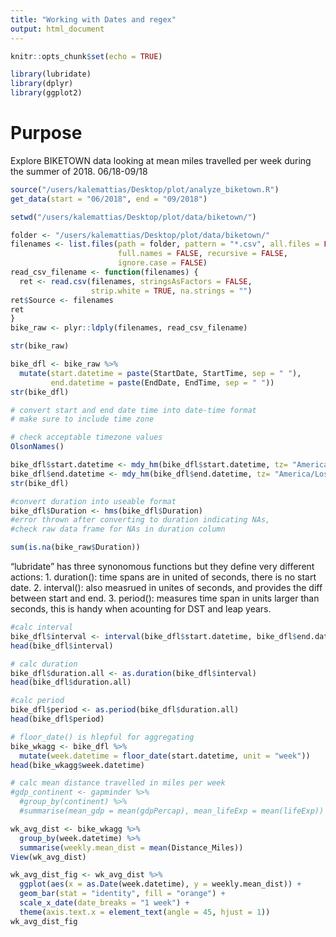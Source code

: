```yaml
---
title: "Working with Dates and regex"
output: html_document
---
```


```r
knitr::opts_chunk$set(echo = TRUE)

library(lubridate)
library(dplyr)
library(ggplot2)
```

# Purpose
Explore BIKETOWN data looking at mean miles travelled per week during the summer of 2018. 06/18-09/18

```r
source("/users/kalemattias/Desktop/plot/analyze_biketown.R")
get_data(start = "06/2018", end = "09/2018")

setwd("/users/kalemattias/Desktop/plot/data/biketown/")

folder <- "/users/kalemattias/Desktop/plot/data/biketown/"
filenames <- list.files(path = folder, pattern = "*.csv", all.files = FALSE,
                        full.names = FALSE, recursive = FALSE, 
                        ignore.case = FALSE)
read_csv_filename <- function(filenames) {
  ret <- read.csv(filenames, stringsAsFactors = FALSE, 
                  strip.white = TRUE, na.strings = "")
ret$Source <- filenames
ret
}
bike_raw <- plyr::ldply(filenames, read_csv_filename)

```
```r
str(bike_raw)

bike_dfl <- bike_raw %>% 
  mutate(start.datetime = paste(StartDate, StartTime, sep = " "),
         end.datetime = paste(EndDate, EndTime, sep = " "))
str(bike_dfl)

# convert start and end date time into date-time format
# make sure to include time zone

# check acceptable timezone values
OlsonNames()

bike_dfl$start.datetime <- mdy_hm(bike_dfl$start.datetime, tz= "America/Los_Angeles")
bike_dfl$end.datetime <- mdy_hm(bike_dfl$end.datetime, tz= "America/Los_Angeles")
str(bike_dfl)

#convert duration into useable format
bike_dfl$Duration <- hms(bike_dfl$Duration)
#error thrown after converting to duration indicating NAs, 
#check raw data frame for NAs in duration column

sum(is.na(bike_raw$Duration))
```

"lubridate" has three synonomous functions but they define very different actions:
1. duration(): time spans are in united of seconds, there is no start date.
2. interval(): also measrued in unites of seconds, and provides the diff between start and end.
3. period(): measures time span in units larger than seconds, this is handy when acounting for DST and leap years.

``` r
#calc interval
bike_dfl$interval <- interval(bike_dfl$start.datetime, bike_dfl$end.datetime)
head(bike_dfl$interval)

# calc duration
bike_dfl$duration.all <- as.duration(bike_dfl$interval)
head(bike_dfl$duration.all)

#calc period
bike_dfl$period <- as.period(bike_dfl$duration.all)
head(bike_dfl$period)

# floor_date() is hlepful for aggregating
bike_wkagg <- bike_dfl %>% 
  mutate(week.datetime = floor_date(start.datetime, unit = "week"))
head(bike_wkagg$week.datetime)

# calc mean distance travelled in miles per week
#gdp_continent <- gapminder %>% 
  #group_by(continent) %>% 
  #summarise(mean_gdp = mean(gdpPercap), mean_lifeExp = mean(lifeExp))

wk_avg_dist <- bike_wkagg %>%
  group_by(week.datetime) %>% 
  summarise(weekly.mean_dist = mean(Distance_Miles))
View(wk_avg_dist)

wk_avg_dist_fig <- wk_avg_dist %>% 
  ggplot(aes(x = as.Date(week.datetime), y = weekly.mean_dist)) +
  geom_bar(stat = "identity", fill = "orange") +
  scale_x_date(date_breaks = "1 week") +
  theme(axis.text.x = element_text(angle = 45, hjust = 1))
wk_avg_dist_fig
```
